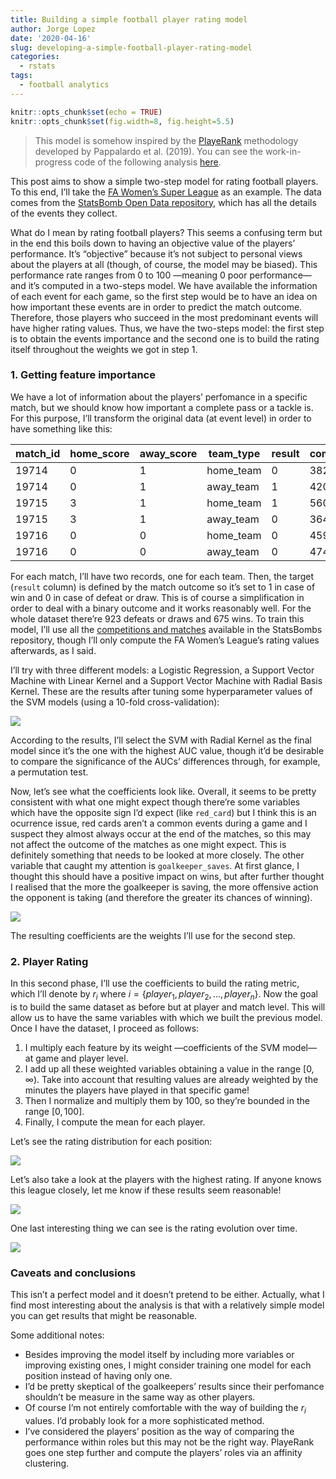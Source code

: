 ```yaml
---
title: Building a simple football player rating model
author: Jorge Lopez
date: '2020-04-16'
slug: developing-a-simple-football-player-rating-model
categories:
  - rstats
tags:
  - football analytics
---
```


```r
knitr::opts_chunk$set(echo = TRUE)
knitr::opts_chunk$set(fig.width=8, fig.height=5.5) 
```

> This model is somehow inspired by the [PlayeRank](https://github.com/mesosbrodleto/playerank) methodology developed by Pappalardo et al. (2019). You can see the work-in-progress code of the following analysis [here](https://github.com/jlopezper/player-perfomance-model).

This post aims to show a simple two-step model for rating football players. To this end, I'll take the [FA Women's Super League](https://es.wikipedia.org/wiki/FA_Women%27s_Super_League) as an example. The data comes from the [StatsBomb Open Data repository](https://github.com/statsbomb/open-data), which has all the details of the events they collect.

What do I mean by rating football players? This seems a confusing term but in the end this boils down to having an objective value of the players' performance. It's "objective" because it's not subject to personal views about the players at all (though, of course, the model may be biased). This performance rate ranges from 0 to 100 —meaning 0 poor performance— and it's computed in a two-steps model. We have available the information of each event for each game, so the first step would be to have an idea on how important these events are in order to predict the match outcome. Therefore, those players who succeed in the most predominant events will have higher rating values. Thus, we have the two-steps model: the first step is to obtain the events importance and the second one is to build the rating itself throughout the weights we got in step 1.

### 1. Getting feature importance

We have a lot of information about the players' perfomance in a specific match, but we should know how important a complete pass or a tackle is. For this purpose, I'll transform the original data (at event level) in order to have something like this:

| match_id | home_score | away_score | team_type | result | complete_passes | incomplete_passes | other_variables |
|----------|------------|------------|-----------|--------|-----------------|-------------------|-----------------|
| 19714    | 0          | 1          | home_team | 0      | 382             | 150               | ...             |
| 19714    | 0          | 1          | away_team | 1      | 420             | 201               | ...             |
| 19715    | 3          | 1          | home_team | 1      | 560             | 198               | ...             |
| 19715    | 3          | 1          | away_team | 0      | 364             | 269               | ...             |
| 19716    | 0          | 0          | home_team | 0      | 459             | 256               | ...             |
| 19716    | 0          | 0          | away_team | 0      | 474             | 321               | ...             |

For each match, I'll have two records, one for each team. Then, the target (`result` column) is defined by the match outcome so it's set to 1 in case of win and 0 in case of defeat or draw. This is of course a simplification in order to deal with a binary outcome and it works reasonably well. For the whole dataset there're 923 defeats or draws and 675 wins. To train this model, I'll use all the [competitions and matches](https://github.com/statsbomb/open-data/blob/master/data/competitions.json) available in the StatsBombs repository, though I'll only compute the FA Women's League's rating values afterwards, as I said.

I'll try with three different models: a Logistic Regression, a Support Vector Machine with Linear Kernel and a Support Vector Machine with Radial Basis Kernel. These are the results after tuning some hyperparameter values of the SVM models (using a 10-fold cross-validation):

![](/posts/2020-04-16-developing-a-simple-football-player-rating-model_files/models_evaluation.png)

According to the results, I'll select the SVM with Radial Kernel as the final model since it's the one with the highest AUC value, though it'd be desirable to compare the significance of the AUCs' differences through, for example, a permutation test. 

Now, let's see what the coefficients look like. Overall, it seems to be pretty consistent with what one might expect though there're some variables which have the opposite sign I'd expect (like `red_card`) but I think this is an ocurrence issue, red cards aren't a common events during a game and I suspect they almost always occur at the end of the matches, so this may not affect the outcome of the matches as one might expect. This is definitely something that needs to be looked at more closely. The other variable that caught my attention is `goalkeeper_saves`. At first glance, I thought this should have a positive impact on wins, but after further thought I realised that the more the goalkeeper is saving, the more offensive action the opponent is taking (and therefore the greater its chances of winning).

![](/posts/2020-04-16-developing-a-simple-football-player-rating-model_files/variables_weight.png)

The resulting coefficients are the weights I'll use for the second step.

### 2. Player Rating

In this second phase, I'll use the coefficients to build the rating metric, which I'll denote by $r_i$ where $i = \{player_1, player_2,..., player_n\}$. Now the goal is to build the same dataset as before but at player and match level. This will allow us to have the same variables with which we built the previous model. Once I have the dataset, I proceed as follows:

1. I multiply each feature by its weight —coefficients of the SVM model— at game and player level.
2. I add up all these weighted variables obtaining a value in the range $[0, \infty)$. Take into account that resulting values are already weighted by the minutes the players have played in that specific game!
3. Then I normalize and multiply them by 100, so they're bounded in the range $[0, 100]$.
4. Finally, I compute the mean for each player.

Let's see the rating distribution for each position:

![](/posts/2020-04-16-developing-a-simple-football-player-rating-model_files/ridges_perfomance_rating.png)

Let's also take a look at the players with the highest rating. If anyone knows this league closely, let me know if these results seem reasonable!

![](/posts/2020-04-16-developing-a-simple-football-player-rating-model_files/perfomance_rating.png)

One last interesting thing we can see is the rating evolution over time.

![](/posts/2020-04-16-developing-a-simple-football-player-rating-model_files/rating_season_position.png)

### Caveats and conclusions

This isn't a perfect model and it doesn't pretend to be either. Actually, what I find most interesting about the analysis is that with a relatively simple model you can get results that might be reasonable. 

Some additional notes:

- Besides improving the model itself by including more variables or improving existing ones, I might consider training one model for each position instead of having only one. 
- I'd be pretty skeptical of the goalkeepers' results since their perfomance shouldn't be measure in the same way as other players.
- Of course I'm not entirely comfortable with the way of building the $r_i$ values. I'd probably look for a more sophisticated method.
- I've considered the players' position as the way of comparing the performance within roles but this may not be the right way. PlayeRank goes one step further and compute the players' roles via an affinity clustering.